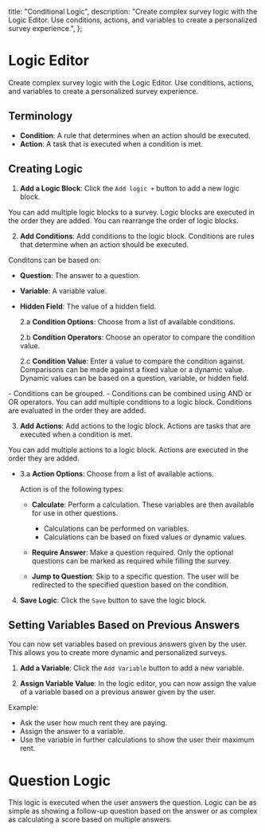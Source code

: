 
  title: "Conditional Logic",
  description:
    "Create complex survey logic with the Logic Editor. Use conditions, actions, and variables to create a personalized survey experience.",
};

# Logic Editor

Create complex survey logic with the Logic Editor. Use conditions, actions, and variables to create a personalized survey experience.

<MdxImage src={Editor} alt="Logic Editor" quality="100" className="max-w-full rounded-lg sm:max-w-3xl" />

## Terminology

- **Condition**: A rule that determines when an action should be executed.
- **Action**: A task that is executed when a condition is met.

## **Creating Logic**

1. **Add a Logic Block**: Click the `Add logic +` button to add a new logic block.

<MdxImage src={AddLogic} alt="Add Logic" quality="100" className="max-w-full rounded-lg sm:max-w-3xl" />
<Note>
  You can add multiple logic blocks to a survey. Logic blocks are executed in the order they are added. You
  can rearrange the order of logic blocks.
</Note>

2. **Add Conditions**: Add conditions to the logic block. Conditions are rules that determine when an action should be executed.

<MdxImage
  src={Conditions}
  alt="Add Conditions"
  quality="100"
  className="max-w-full rounded-lg sm:max-w-3xl"
/>

Conditons can be based on:

- **Question**: The answer to a question.
- **Variable**: A variable value.
- **Hidden Field**: The value of a hidden field.

  2.a **Condition Options**: Choose from a list of available conditions.

  <MdxImage
    src={ConditionOptions}
    alt="Condition Options"
    quality="100"
    className="max-w-full rounded-lg sm:max-w-3xl"
  />

  2.b **Condition Operators**: Choose an operator to compare the condition value.

  <MdxImage
    src={ConditionOperators}
    alt="Condition Operators"
    quality="100"
    className="max-w-full rounded-lg sm:max-w-3xl"
  />

  2.c **Condition Value**: Enter a value to compare the condition against.
  Comparisons can be made against a fixed value or a dynamic value.
  Dynamic values can be based on a question, variable, or hidden field.

  <MdxImage
    src={ConditionValue}
    alt="Condition Value"
    quality="100"
    className="max-w-full rounded-lg sm:max-w-3xl"
  />

<Note>
  - Conditions can be grouped. - Conditions can be combined using AND or OR operators. You can add multiple
  conditions to a logic block. Conditions are evaluated in the order they are added.
</Note>

<MdxImage
  src={ConditionChaining}
  alt="Condition Chaining"
  quality="100"
  className="max-w-full rounded-lg sm:max-w-3xl"
/>

3. **Add Actions**: Add actions to the logic block. Actions are tasks that are executed when a condition is met.

<Note>You can add multiple actions to a logic block. Actions are executed in the order they are added.</Note>

- 3.a **Action Options**: Choose from a list of available actions.

  <MdxImage
    src={ActionOptions}
    alt="Add Actions"
    quality="100"
    className="max-w-full rounded-lg sm:max-w-3xl"
  />

  Action is of the following types:

  - **Calculate**: Perform a calculation. These variables are then available for use in other questions.

    - Calculations can be performed on variables.
    - Calculations can be based on fixed values or dynamic values.
      <MdxImage
        src={ActionCalculateVariables}
        alt="Action Calculate Variables"
        quality="100"
        className="max-w-full rounded-lg sm:max-w-3xl"
      />
      <MdxImage
        src={ActionCalculateOperators}
        alt="Action Calculate Variables"
        quality="100"
        className="max-w-full rounded-lg sm:max-w-3xl"
      />
      <MdxImage
        src={ActionCalculateValue}
        alt="Action Calculate Variables"
        quality="100"
        className="max-w-full rounded-lg sm:max-w-3xl"
      />
      <MdxImage
        src={ActionCalculate}
        alt="Action Calculate"
        quality="100"
        className="max-w-full rounded-lg sm:max-w-3xl"
      />

  - **Require Answer**: Make a question required. Only the optional questions can be marked as required while filling the survey.
    <MdxImage
      src={ActionRequire}
      alt="Action Require"
      quality="100"
      className="max-w-full rounded-lg sm:max-w-3xl"
    />
  - **Jump to Question**: Skip to a specific question. The user will be redirected to the specified question based on the condition.
    <MdxImage
      src={ActionJump}
      alt="Action Jump"
      quality="100"
      className="max-w-full rounded-lg sm:max-w-3xl"
    />

4. **Save Logic**: Click the `Save` button to save the logic block.

## **Setting Variables Based on Previous Answers**

You can now set variables based on previous answers given by the user. This allows you to create more dynamic and personalized surveys.

1. **Add a Variable**: Click the `Add Variable` button to add a new variable.

2. **Assign Variable Value**: In the logic editor, you can now assign the value of a variable based on a previous answer given by the user.

Example:

- Ask the user how much rent they are paying.
- Assign the answer to a variable.
- Use the variable in further calculations to show the user their maximum rent.

# Question Logic

This logic is executed when the user answers the question. Logic can be as simple as showing a follow-up question based on the answer or as complex as calculating a score based on multiple answers.

<MdxImage
  src={QuestionLogic}
  alt="Question Logic"
  quality="100"
  className="max-w-full rounded-lg sm:max-w-3xl"
/>
